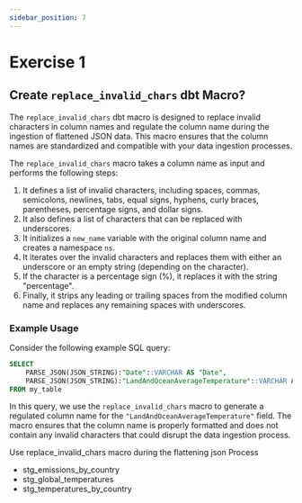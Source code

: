 ```yaml
---
sidebar_position: 7
---
```


# Exercise 1 


## Create `replace_invalid_chars` dbt Macro?

The `replace_invalid_chars` dbt macro is designed to replace invalid characters in column names and regulate the column name during the ingestion of flattened JSON data.
This macro ensures that the column names are standardized and compatible with your data ingestion processes.



The `replace_invalid_chars` macro takes a column name as input and performs the following steps:

1. It defines a list of invalid characters, including spaces, commas, semicolons, newlines, tabs, equal signs, hyphens, curly braces, parentheses, percentage signs, and dollar signs.
2. It also defines a list of characters that can be replaced with underscores.
3. It initializes a `new_name` variable with the original column name and creates a namespace `ns`.
4. It iterates over the invalid characters and replaces them with either an underscore or an empty string (depending on the character).
5. If the character is a percentage sign (%), it replaces it with the string "percentage".
6. Finally, it strips any leading or trailing spaces from the modified column name and replaces any remaining spaces with underscores.

### Example Usage

Consider the following example SQL query:

```sql
SELECT  
    PARSE_JSON(JSON_STRING):"Date"::VARCHAR AS "Date",
    PARSE_JSON(JSON_STRING):"LandAndOceanAverageTemperature"::VARCHAR AS {{replace_invalid_chars("LandAndOceanAverageTemperature") }}
FROM my_table
```

In this query, we use the `replace_invalid_chars` macro to generate a regulated column name for the `"LandAndOceanAverageTemperature"` field. The macro ensures that the column name is properly formatted and does not contain any invalid characters that could disrupt the data ingestion process.

Use replace_invalid_chars macro during the flattening json Process
-  stg_emissions_by_country 
-  stg_global_temperatures
-  stg_temperatures_by_country